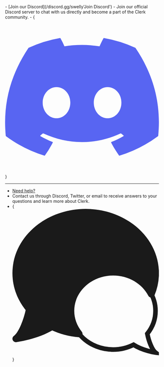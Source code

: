 <Cards variant="cta" level={2}>
  - [Join our Discord](/discord.gg/swelly'Join Discord')
  - Join our official Discord server to chat with us directly and become a part of the Clerk community.
  - {<svg viewBox="0 0 32 32" fill="none"><path fill="#5865F2" d="M27.09 5.826a26.387 26.387 0 0 0-6.514-2.02.099.099 0 0 0-.105.05c-.281.5-.593 1.153-.81 1.666a24.359 24.359 0 0 0-7.317 0 16.853 16.853 0 0 0-.823-1.666.103.103 0 0 0-.105-.05 26.315 26.315 0 0 0-6.513 2.02.093.093 0 0 0-.043.037C.71 12.061-.425 18.107.132 24.077a.11.11 0 0 0 .042.075 26.534 26.534 0 0 0 7.99 4.04.104.104 0 0 0 .113-.038 18.986 18.986 0 0 0 1.634-2.659.1.1 0 0 0-.055-.14c-.87-.33-1.7-.733-2.496-1.19a.104.104 0 0 1-.05-.083.102.102 0 0 1 .04-.088c.167-.125.335-.256.495-.388a.099.099 0 0 1 .104-.014c5.237 2.39 10.906 2.39 16.081 0a.098.098 0 0 1 .105.013c.16.131.328.264.497.39a.102.102 0 0 1-.009.17c-.797.465-1.632.863-2.497 1.188a.1.1 0 0 0-.059.06.102.102 0 0 0 .005.082c.48.931 1.03 1.817 1.633 2.658a.1.1 0 0 0 .113.038 26.453 26.453 0 0 0 8.002-4.04.104.104 0 0 0 .042-.073c.668-6.902-1.117-12.898-4.731-18.214a.08.08 0 0 0-.042-.038ZM10.692 20.442c-1.576 0-2.876-1.448-2.876-3.226 0-1.777 1.274-3.225 2.877-3.225 1.614 0 2.9 1.46 2.875 3.225 0 1.778-1.274 3.226-2.876 3.226Zm10.633 0c-1.576 0-2.875-1.448-2.875-3.226 0-1.777 1.273-3.225 2.875-3.225 1.615 0 2.901 1.46 2.876 3.225 0 1.778-1.261 3.226-2.876 3.226Z"/></svg>}

  ---

  - [Need help?](/support 'Get help')
  - Contact us through Discord, Twitter, or email to receive answers to your questions and learn more about Clerk.
  - {<svg viewBox="0 0 32 32" fill="none"><path stroke="currentColor" strokeLinecap="round" strokeLinejoin="round" strokeWidth="1.5" d="M22 30.603c-5.109 0-9.25-3.773-9.25-8.427 0-4.653 4.141-8.426 9.25-8.426s9.25 3.773 9.25 8.426c0 1.864-.664 3.587-1.789 4.982.28 1.476.996 3.488 1.789 4.092 0 0-2.735-.379-4.79-1.69A9.923 9.923 0 0 1 22 30.604Z"/><path fill="currentColor" fillOpacity=".15" fillRule="evenodd" d="M14.55 27.172c-1.131-1.398-1.8-3.125-1.8-4.996 0-4.653 4.141-8.426 9.25-8.426 3.67 0 6.84 1.947 8.335 4.768.592-1.412.915-2.937.915-4.527C31.25 6.678 24.422.75 16 .75S.75 6.678.75 13.99c0 2.93 1.095 5.636 2.95 7.829-.462 2.319-1.643 5.481-2.95 6.43 0 0 4.511-.595 7.9-2.654a16.853 16.853 0 0 0 5.9 1.577Z" clipRule="evenodd"/><path fill="currentColor" d="m14.55 27.172-.06.748a.75.75 0 0 0 .643-1.22l-.582.472Zm15.785-8.654-.663.351a.75.75 0 0 0 1.355-.06l-.692-.29ZM3.7 21.818l.736.147a.75.75 0 0 0-.163-.63l-.573.484ZM.75 28.25l-.44-.607a.75.75 0 0 0 .538 1.35L.75 28.25Zm7.9-2.655.323-.677a.75.75 0 0 0-.713.036l.39.64Zm6.483 1.106c-1.031-1.275-1.633-2.838-1.633-4.525H12c0 2.055.736 3.947 1.967 5.468l1.166-.943ZM13.5 22.176c0-4.175 3.738-7.676 8.5-7.676V13c-5.456 0-10 4.044-10 9.176h1.5ZM22 14.5c3.408 0 6.315 1.807 7.672 4.37l1.326-.703C29.366 15.087 25.93 13 22 13v1.5Zm9.027 4.308A12.42 12.42 0 0 0 32 13.991h-1.5a10.92 10.92 0 0 1-.857 4.237l1.384.58ZM32 13.991C32 6.168 24.734 0 16 0v1.5c8.111 0 14.5 5.688 14.5 12.49H32ZM16 0C7.266 0 0 6.168 0 13.99h1.5C1.5 7.189 7.889 1.5 16 1.5V0ZM0 13.99c0 3.123 1.169 5.998 3.127 8.313l1.145-.969c-1.75-2.07-2.772-4.608-2.772-7.343H0Zm2.964 7.682a18.779 18.779 0 0 1-1.111 3.58C1.34 26.438.785 27.296.309 27.641l.882 1.215c.831-.604 1.519-1.802 2.04-3.013.538-1.25.963-2.671 1.204-3.879l-1.471-.293ZM.75 28.25l.098.743h.006l.011-.002a21.578 21.578 0 0 0 .201-.03 27.929 27.929 0 0 0 2.553-.541c1.584-.415 3.637-1.101 5.42-2.185l-.78-1.281c-1.605.976-3.501 1.617-5.02 2.015a26.447 26.447 0 0 1-2.404.51 11.662 11.662 0 0 1-.174.026l-.008.001H.652l.098.744Zm7.576-1.979a17.604 17.604 0 0 0 6.163 1.649l.123-1.495a16.104 16.104 0 0 1-5.639-1.507l-.647 1.353Z"/></svg>}
</Cards>
